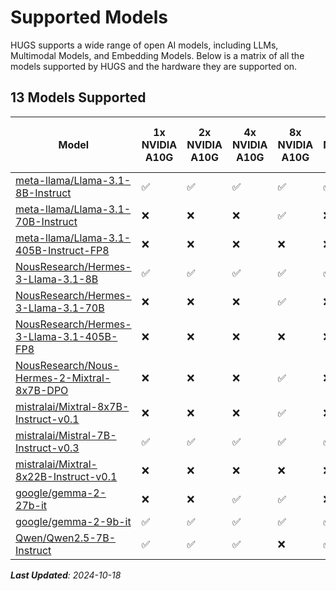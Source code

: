 # Supported Models

HUGS supports a wide range of open AI models, including LLMs, Multimodal Models, and Embedding Models. Below is a matrix of all the models supported by HUGS and the hardware they are supported on.

## 13 Models Supported

| Model                                                                                                             | 1x NVIDIA A10G | 2x NVIDIA A10G | 4x NVIDIA A10G | 8x NVIDIA A10G | 1x NVIDIA L4 | 2x NVIDIA L4 | 4x NVIDIA L4 | 8x NVIDIA L4 | 1x NVIDIA L40S | 2x NVIDIA L40S | 4x NVIDIA L40S | 8x NVIDIA L40S | 1x NVIDIA A100 80GB | 2x NVIDIA A100 80GB | 4x NVIDIA A100 80GB | 8x NVIDIA A100 80GB | 1x NVIDIA H100 | 2x NVIDIA H100 | 4x NVIDIA H100 | 8x NVIDIA H100 | 8x AMD Instinct MI300X |
| ----------------------------------------------------------------------------------------------------------------- | -------------- | -------------- | -------------- | -------------- | ------------ | ------------ | ------------ | ------------ | -------------- | -------------- | -------------- | -------------- | ------------------- | ------------------- | ------------------- | ------------------- | -------------- | -------------- | -------------- | -------------- | ---------------------- |
| [meta-llama/Llama-3.1-8B-Instruct](https://huggingface.co/meta-llama/Llama-3.1-8B-Instruct)                       | ✅             | ✅             | ✅             | ✅             | ✅           | ✅           | ✅           | ✅           | ✅             | ✅             | ✅             | ✅             | ✅                  | ✅                  | ✅                  | ✅                  | ✅             | ✅             | ✅             | ✅             | ✅                     |
| [meta-llama/Llama-3.1-70B-Instruct](https://huggingface.co/meta-llama/Llama-3.1-70B-Instruct)                     | ❌             | ❌             | ❌             | ✅             | ❌           | ❌           | ❌           | ✅           | ❌             | ❌             | ✅             | ✅             | ❌                  | ❌                  | ✅                  | ✅                  | ❌             | ❌             | ✅             | ✅             | ✅                     |
| [meta-llama/Llama-3.1-405B-Instruct-FP8](https://huggingface.co/meta-llama/Llama-3.1-405B-Instruct-FP8)           | ❌             | ❌             | ❌             | ❌             | ❌           | ❌           | ❌           | ❌           | ❌             | ❌             | ❌             | ❌             | ❌                  | ❌                  | ❌                  | ❌                  | ❌             | ❌             | ❌             | ✅             | ❌                     |
| [NousResearch/Hermes-3-Llama-3.1-8B](https://huggingface.co/NousResearch/Hermes-3-Llama-3.1-8B)                   | ✅             | ✅             | ✅             | ✅             | ✅           | ✅           | ✅           | ✅           | ✅             | ✅             | ✅             | ✅             | ✅                  | ✅                  | ✅                  | ✅                  | ✅             | ✅             | ✅             | ✅             | ✅                     |
| [NousResearch/Hermes-3-Llama-3.1-70B](https://huggingface.co/NousResearch/Hermes-3-Llama-3.1-70B)                 | ❌             | ❌             | ❌             | ✅             | ❌           | ❌           | ❌           | ✅           | ❌             | ❌             | ✅             | ✅             | ❌                  | ❌                  | ✅                  | ✅                  | ❌             | ❌             | ✅             | ✅             | ✅                     |
| [NousResearch/Hermes-3-Llama-3.1-405B-FP8](https://huggingface.co/NousResearch/Hermes-3-Llama-3.1-405B-FP8)       | ❌             | ❌             | ❌             | ❌             | ❌           | ❌           | ❌           | ❌           | ❌             | ❌             | ❌             | ❌             | ❌                  | ❌                  | ❌                  | ❌                  | ❌             | ❌             | ❌             | ✅             | ❌                     |
| [NousResearch/Nous-Hermes-2-Mixtral-8x7B-DPO](https://huggingface.co/NousResearch/Nous-Hermes-2-Mixtral-8x7B-DPO) | ❌             | ❌             | ❌             | ✅             | ❌           | ❌           | ❌           | ✅           | ❌             | ❌             | ✅             | ✅             | ❌                  | ✅                  | ✅                  | ✅                  | ❌             | ✅             | ✅             | ✅             | ✅                     |
| [mistralai/Mixtral-8x7B-Instruct-v0.1](https://huggingface.co/mistralai/Mixtral-8x7B-Instruct-v0.1)               | ❌             | ❌             | ❌             | ✅             | ❌           | ❌           | ❌           | ✅           | ❌             | ❌             | ✅             | ✅             | ❌                  | ✅                  | ✅                  | ✅                  | ❌             | ✅             | ✅             | ✅             | ✅                     |
| [mistralai/Mistral-7B-Instruct-v0.3](https://huggingface.co/mistralai/Mistral-7B-Instruct-v0.3)                   | ✅             | ✅             | ✅             | ✅             | ✅           | ✅           | ✅           | ✅           | ✅             | ✅             | ✅             | ✅             | ✅                  | ✅                  | ✅                  | ✅                  | ✅             | ✅             | ✅             | ✅             | ✅                     |
| [mistralai/Mixtral-8x22B-Instruct-v0.1](https://huggingface.co/mistralai/Mixtral-8x22B-Instruct-v0.1)             | ❌             | ❌             | ❌             | ❌             | ❌           | ❌           | ❌           | ❌           | ❌             | ❌             | ❌             | ✅             | ❌                  | ❌                  | ❌                  | ✅                  | ❌             | ❌             | ❌             | ✅             | ✅                     |
| [google/gemma-2-27b-it](https://huggingface.co/google/gemma-2-27b-it)                                             | ❌             | ❌             | ✅             | ✅             | ❌           | ❌           | ✅           | ✅           | ❌             | ✅             | ✅             | ✅             | ✅                  | ✅                  | ✅                  | ✅                  | ✅             | ✅             | ✅             | ✅             | ✅                     |
| [google/gemma-2-9b-it](https://huggingface.co/google/gemma-2-9b-it)                                               | ✅             | ✅             | ✅             | ✅             | ✅           | ✅           | ✅           | ✅           | ✅             | ✅             | ✅             | ✅             | ✅                  | ✅                  | ✅                  | ✅                  | ✅             | ✅             | ✅             | ✅             | ✅                     |
| [Qwen/Qwen2.5-7B-Instruct](https://huggingface.co/Qwen/Qwen2.5-7B-Instruct)                                       | ✅             | ✅             | ✅             | ❌             | ✅           | ✅           | ✅           | ❌           | ✅             | ✅             | ✅             | ❌             | ✅                  | ✅                  | ✅                  | ❌                  | ✅             | ✅             | ✅             | ❌             | ❌                     |

_**Last Updated**: 2024-10-18_

